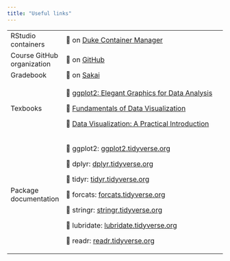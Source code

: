 ```yaml
---
title: "Useful links"
---
```


+----------------------------+------------------------------------------------------------------------------------------------------------------------------------+
| RStudio containers         | 🔗 on [Duke Container Manager](https://cmgr.oit.duke.edu/containers)                                                               |
+----------------------------+------------------------------------------------------------------------------------------------------------------------------------+
| Course GitHub organization | 🔗 on [GitHub](https://github.com/sta199-f22-1)                                                                                    |
+----------------------------+------------------------------------------------------------------------------------------------------------------------------------+
| Gradebook                  | 🔗 on [Sakai](https://sakai.duke.edu/portal/site/d55dc1df-28e1-4637-be6f-6ba7c848fabf/tool/1d0ca2ac-6304-46b2-a6ac-de5a93f677b2/)  |
+----------------------------+------------------------------------------------------------------------------------------------------------------------------------+
| Texbooks                   | 🔗 [ggplot2: Elegant Graphics for Data Analysis](https://ggplot2-book.org/)                                                        |
|                            |                                                                                                                                    |
|                            | 🔗 [Fundamentals of Data Visualization](https://clauswilke.com/dataviz/)                                                           |
|                            |                                                                                                                                    |
|                            | 🔗 [Data Visualization: A Practical Introduction](https://socviz.co/)                                                              |
+----------------------------+------------------------------------------------------------------------------------------------------------------------------------+
| Package documentation      | 🔗 ggplot2: [ggplot2.tidyverse.org](https://ggplot2.tidyverse.org/)                                                                |
|                            |                                                                                                                                    |
|                            | 🔗 dplyr: [dplyr.tidyverse.org](https://dplyr.tidyverse.org/)                                                                      |
|                            |                                                                                                                                    |
|                            | 🔗 tidyr: [tidyr.tidyverse.org](https://tidyr.tidyverse.org/)                                                                      |
|                            |                                                                                                                                    |
|                            | 🔗 forcats: [forcats.tidyverse.org](https://forcats.tidyverse.org/)                                                                |
|                            |                                                                                                                                    |
|                            | 🔗 stringr: [stringr.tidyverse.org](https://stringr.tidyverse.org/)                                                                |
|                            |                                                                                                                                    |
|                            | 🔗 lubridate: [lubridate.tidyverse.org](https://lubridate.tidyverse.org/)                                                          |
|                            |                                                                                                                                    |
|                            | 🔗 readr: [readr.tidyverse.org](https://readr.tidyverse.org/)                                                                      |
+----------------------------+------------------------------------------------------------------------------------------------------------------------------------+
